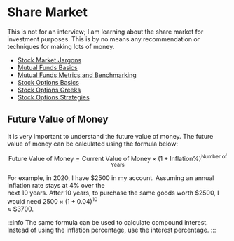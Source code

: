 # Share Market

This is not for an interview; I am learning about the share market for investment purposes. This is by no means any recommendation or techniques for making lots of money.

- <a href="/share-market/stock-market-jargons">Stock Market Jargons</a>
- <a href="/share-market/mutual-funds-basics">Mutual Funds Basics</a>
- <a href="/share-market/mutual-funds-metrics-and-benchmarking">Mutual Funds Metrics and Benchmarking</a>
- <a href="/share-market/stock-options-basics">Stock Options Basics</a>
- <a href="/share-market/stock-options-greeks">Stock Options Greeks</a>
- <a href="/share-market/stock-options-strategies">Stock Options Strategies</a>

## Future Value of Money

It is very important to understand the future value of money. The future value of money can be calculated using the formula below: 

$$
\text{Future Value of Money} = \text{Current Value of Money} \times (1 + \text{Inflation} \%)^\text{Number of Years}
$$

For example, in $2020$, I have \$$2500$ in my account. Assuming an annual inflation rate stays at $4\%$ over the \
next $10$ years. After $10$ years, to purchase the same goods worth \$$2500$, I would need $2500 \times (1 + 0.04)^{10}$ \
 $\approx$ \$$3700$.

:::info
The same formula can be used to calculate compound interest. Instead of using the inflation percentage, use the interest percentage.
:::